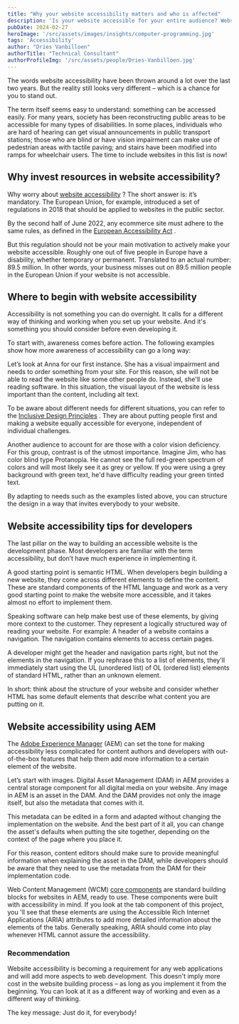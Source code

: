 ```yaml
---
title: "Why your website accessibility matters and who is affected"
description: 'Is your website accessible for your entire audience? Website accessibility is not only mandatory, but vital – here’s how to achieve it.'
pubDate: 2024-02-27
heroImage: '/src/assets/images/insights/computer-programming.jpg'
tags: 'Accessibility'
author: "Dries Vanbilloen"
authorTitle: "Technical Consultant"
authorProfileImg: '/src/assets/people/Dries-Vanbilloen.jpg'
---
```


<LayoutSection backgroundColor="dark">
    <p>The words website accessibility have been thrown around a lot over the last two years. But the reality still looks very different – which is a chance for you to stand out.</p>
    <p>The term itself seems easy to understand: something can be accessed easily. For many years, society has been reconstructing public areas to be accessible for many types of disabilities. In some places, individuals who are hard of hearing can get visual announcements in public transport stations; those who are blind or have vision impairment can make use of pedestrian areas with tactile paving; and stairs have been modified into ramps for wheelchair users. The time to include websites in this list is now!</p>
</LayoutSection>

<LayoutSection>
    <h2>
        Why invest resources in website accessibility?
    </h2>
    <p>
        Why worry about <a href="../why-your-website-accessibility-matters-and-who-is-affected/">website accessibility</a> ? The short answer is: it’s mandatory. The European Union, for example, introduced a set of regulations in 2018 that should be applied to websites in the public sector.
    </p>
    <p>
        By the second half of June 2022, any ecommerce site must adhere to the same rules, as defined in the <a href="https://ec.europa.eu/social/main.jsp?catId=1202">European Accessibility Act</a> .
    </p>
    <p>
        But this regulation should not be your main motivation to actively make your website accessible. Roughly one out of five people in Europe have a disability, whether temporary or permanent. Translated to an actual number: 89.5 million. In other words, your business misses out on 89.5 million people in the European Union if your website is not accessible.
    </p>
    <h2>
        Where to begin with website accessibility
    </h2>
    <p>
        Accessibility is not something you can do overnight. It calls for a different way of thinking and working when you set up your website. And it's something you should consider before even developing it.
    </p>
    <p>
        To start with, awareness comes before action. The following examples show how more awareness of accessibility can go a long way:
    </p>
    <p>
        Let’s look at Anna for our first instance. She has a visual impairment and needs to order something from your site. For this reason, she will not be able to read the website like some other people do. Instead, she'll use reading software. In this situation, the visual layout of the website is less important than the content, including alt text.
    </p>
    <p>
        To be aware about different needs for different situations, you can refer to the <a href="https://inclusivedesignprinciples.org/">Inclusive Design Principles</a> . They are about putting people first and making a website equally accessible for everyone, independent of individual challenges.
    </p>
    <p>
        Another audience to account for are those with a color vision deficiency. For this group, contrast is of the utmost importance. Imagine Jim, who has color blind type Protanopia. He cannot see the full red-green spectrum of colors and will most likely see it as grey or yellow. If you were using a grey background with green text, he'd have difficulty reading your green tinted text.
    </p>
    <p>
        By adapting to needs such as the examples listed above, you can structure the design in a way that invites everybody to your website.
    </p>
    <h2>
        Website accessibility tips for developers
    </h2>
    <p>
        The last pillar on the way to building an accessible website is the development phase. Most developers are familiar with the term accessibility, but don’t have much experience in implementing it.
    </p>
    <p>
        A good starting point is semantic HTML. When developers begin building a new website, they come across different elements to define the content. These are standard components of the HTML language and work as a very good starting point to make the website more accessible, and it takes almost no effort to implement them.
    </p>
    <p>
        Speaking software can help make best use of these elements, by giving more context to the customer. They represent a logically structured way of reading your website. For example: A header of a website contains a navigation. The navigation contains elements to access certain pages.
    </p>
    <p>
        A developer might get the header and navigation parts right, but not the elements in the navigation. If you rephrase this to a list of elements, they'll immediately start using the UL (unordered list) of OL (ordered list) elements of standard HTML, rather than an unknown element.
    </p>
    <p>
        In short: think about the structure of your website and consider whether HTML has some default elements that describe what content you are putting on it.
    </p>
    <h2>
        Website accessibility using AEM
    </h2>
    <p>
        The <a href="../aem-stabilize-optimize/">Adobe Experience Manager</a> (AEM) can set the tone for making accessibility less complicated for content authors and developers with out-of-the-box features that help them add more information to a certain element of the website.
    </p>
    <p>
        Let’s start with images. Digital Asset Management (DAM) in AEM provides a central storage component for all digital media on your website. Any image in AEM is an asset in the DAM. And the DAM provides not only the image itself, but also the metadata that comes with it.
    </p>
    <p>
        This metadata can be edited in a form and adapted without changing the implementation on the website. And the best part of it all, you can change the asset's defaults when putting the site together, depending on the context of the page where you place it.
    </p>
    <p>
        For this reason, content editors should make sure to provide meaningful information when explaining the asset in the DAM, while developers should be aware that they need to use the metadata from the DAM for their implementation code.
    </p>
    <p>
        Web Content Management (WCM) <a href="../aem-core-components-out-of-the-box-that-fits/">core components</a> are standard building blocks for websites in AEM, ready to use. These components were built with accessibility in mind. If you look at the tab component of this project, you 'll see that these elements are using the Accessible Rich Internet Applications (ARIA) attributes to add more detailed information about the elements of the tabs. Generally speaking, ARIA should come into play whenever HTML cannot assure the accessibility.
    </p>
</LayoutSection>
<LayoutSection backgroundColor="dark">
    <h3>
        Recommendation
    </h3>
    <p>
        Website accessibility is becoming a requirement for any web applications and will add more aspects to web development. This doesn't imply more cost in the website building process – as long as you implement it from the beginning. You can look at it as a different way of working and even as a different way of thinking.
    </p>
    <p>
        The key message: Just do it, for everybody!
    </p>
</LayoutSection>
